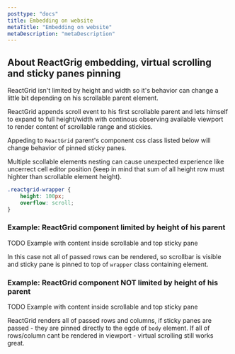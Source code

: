 ```yaml
---
posttype: "docs"
title: Embedding on website
metaTitle: "Embedding on website"
metaDescription: "metaDescription"
---
```


## About ReactGrig embedding, virtual scrolling and sticky panes pinning

ReactGrid isn't limited by height and width so it's behavior can change a little bit depending on his scrollable parent element.

ReactGrid appends scroll event to his first scrollable parent and lets himself to expand to full height/width with 
continous observing available viewport to render content of scrollable range and stickies. 

Appeding to `ReactGrid` parent's component css class listed below will change behavior of pinned sticky panes.

Multiple scollable elements nesting can cause unexpected experience like uncerrect cell editor position 
(keep in mind that sum of all height row must highter than scrollable element height).

```css
.reactgrid-wrapper {
    height: 100px;
    overflow: scroll;
}
```

### Example: ReactGrid component limited by height of his parent

TODO Example with content inside scrollable and top sticky pane

In this case not all of passed rows can be rendered, so scrollbar is visible and sticky pane is pinned to top of
`wrapper` class containing element. 

### Example: ReactGrid component NOT limited by height of his parent

TODO Example with content inside scrollable and top sticky pane

ReactGrid renders all of passed rows and columns, if sticky panes are passed - they are pinned directly to the egde 
of `body` element. If all of rows/column cant be rendered in viewport - virtual scrolling still works great. 


